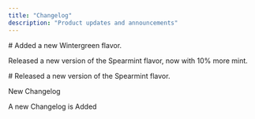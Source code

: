 ```yaml
---
title: "Changelog"
description: "Product updates and announcements"
---
```


<Update label="March 2025" description="v0.0.10">
  # Added a new Wintergreen flavor.

  Released a new version of the Spearmint flavor, now with 10% more mint.
</Update>

<Update label="February 2025" description="v0.0.09">
  # Released a new version of the Spearmint flavor.

  New Changelog
</Update>

<Update label="09/09/2025" description="">
  A new Changelog is Added
</Update>